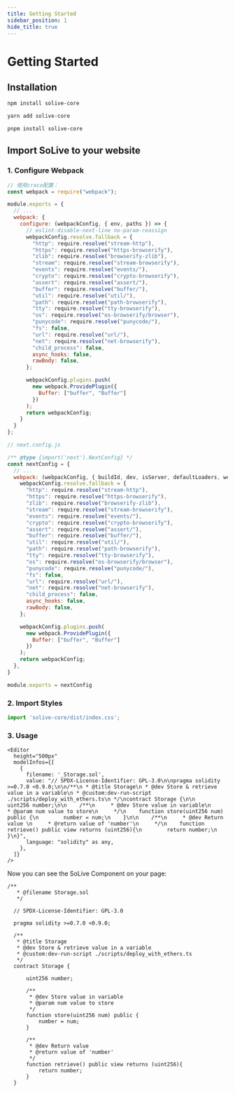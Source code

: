 ```yaml
---
title: Getting Started
sidebar_position: 1
hide_title: true
---
```



# Getting Started

## Installation

<Tabs>
<TabItem value="npm" label="Npm">

```sh
npm install solive-core
```

</TabItem>
<TabItem value="Yarn" label="Yarn">

```sh
yarn add solive-core
```

</TabItem>
<TabItem value="Pnpm" label="Pnpm">

```sh
pnpm install solive-core
```

</TabItem>
</Tabs>

## Import SoLive to your website

### 1. Configure Webpack

<Tabs>
<TabItem value="react" label="React">

```js
// 使用craco配置：
const webpack = require("webpack");

module.exports = {
  // ...
  webpack: {
    configure: (webpackConfig, { env, paths }) => {
      // eslint-disable-next-line no-param-reassign
      webpackConfig.resolve.fallback = {
        "http": require.resolve("stream-http"),
        "https": require.resolve("https-browserify"),
        "zlib": require.resolve("browserify-zlib"),
        "stream": require.resolve("stream-browserify"),
        "events": require.resolve("events/"),
        "crypto": require.resolve("crypto-browserify"),
        "assert": require.resolve("assert/"),
        "buffer": require.resolve("buffer/"),
        "util": require.resolve("util/"),
        "path": require.resolve("path-browserify"),
        "tty": require.resolve("tty-browserify"),
        "os": require.resolve("os-browserify/browser"),
        "punycode": require.resolve("punycode/"),
        "fs": false,
        "url": require.resolve("url/"),
        "net": require.resolve("net-browserify"),
        "child_process": false,
        async_hooks: false,
        rawBody: false,
      };

      webpackConfig.plugins.push(
        new webpack.ProvidePlugin({
          Buffer: ["buffer", "Buffer"]
        })
      );
      return webpackConfig;
    }
  }
};

```

</TabItem>
<TabItem value="Yarn" label="NextJS">

```js
// next.config.js

/** @type {import('next').NextConfig} */
const nextConfig = {
  // ...
  webpack: (webpackConfig, { buildId, dev, isServer, defaultLoaders, webpack }) => {
    webpackConfig.resolve.fallback = {
      "http": require.resolve("stream-http"),
      "https": require.resolve("https-browserify"),
      "zlib": require.resolve("browserify-zlib"),
      "stream": require.resolve("stream-browserify"),
      "events": require.resolve("events/"),
      "crypto": require.resolve("crypto-browserify"),
      "assert": require.resolve("assert/"),
      "buffer": require.resolve("buffer/"),
      "util": require.resolve("util/"),
      "path": require.resolve("path-browserify"),
      "tty": require.resolve("tty-browserify"),
      "os": require.resolve("os-browserify/browser"),
      "punycode": require.resolve("punycode/"),
      "fs": false,
      "url": require.resolve("url/"),
      "net": require.resolve("net-browserify"),
      "child_process": false,
      async_hooks: false,
      rawBody: false,
    };

    webpackConfig.plugins.push(
      new webpack.ProvidePlugin({
        Buffer: ["buffer", "Buffer"]
      })
    );
    return webpackConfig;
  },
}

module.exports = nextConfig
```

</TabItem>
</Tabs>

### 2. Import Styles

```js
import 'solive-core/dist/index.css';
```

### 3. Usage

```react
<Editor
  height="500px"
  modelInfos={[
    {
      filename: '_Storage.sol',
      value: "// SPDX-License-Identifier: GPL-3.0\n\npragma solidity >=0.7.0 <0.9.0;\n\n/**\n * @title Storage\n * @dev Store & retrieve value in a variable\n * @custom:dev-run-script ./scripts/deploy_with_ethers.ts\n */\ncontract Storage {\n\n    uint256 number;\n\n    /**\n     * @dev Store value in variable\n     * @param num value to store\n     */\n    function store(uint256 num) public {\n        number = num;\n    }\n\n    /**\n     * @dev Return value \n     * @return value of 'number'\n     */\n    function retrieve() public view returns (uint256){\n        return number;\n    }\n}",
      language: "solidity" as any,
    },
  ]}
/>
```

Now you can see the SoLive Component on your page:

```solidity solive height="500px" consoleDefaultVisible="true" deployDefaultVisible="true" mode="standard"
/**
   * @filename Storage.sol
   */

  // SPDX-License-Identifier: GPL-3.0

  pragma solidity >=0.7.0 <0.9.0;

  /**
   * @title Storage
   * @dev Store & retrieve value in a variable
   * @custom:dev-run-script ./scripts/deploy_with_ethers.ts
   */
  contract Storage {

      uint256 number;

      /**
       * @dev Store value in variable
       * @param num value to store
       */
      function store(uint256 num) public {
          number = num;
      }

      /**
       * @dev Return value
       * @return value of 'number'
       */
      function retrieve() public view returns (uint256){
          return number;
      }
  }
```

